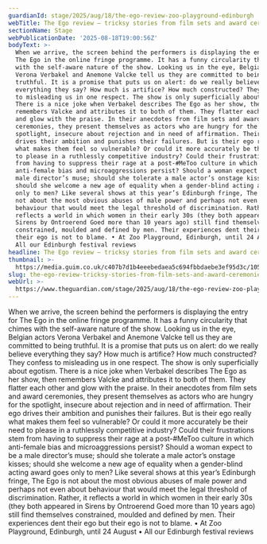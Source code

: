 ```yaml
---
guardianId: stage/2025/aug/18/the-ego-review-zoo-playground-edinburgh
webTitle: The Ego review – tricksy stories from film sets and award ceremonies
sectionName: Stage
webPublicationDate: '2025-08-18T19:00:56Z'
bodyText: >-
  When we arrive, the screen behind the performers is displaying the entry for
  The Ego in the online fringe programme. It has a funny circularity that chimes
  with the self-aware nature of the show. Looking us in the eye, Belgian actors
  Verona Verbakel and Anemone Valcke tell us they are committed to being
  truthful. It is a promise that puts us on alert: do we really believe
  everything they say? How much is artifice? How much constructed? They confess
  to misleading us in one respect. The show is only superficially about egotism.
  There is a nice joke when Verbakel describes The Ego as her show, then
  remembers Valcke and attributes it to both of them. They flatter each other
  and glow with the praise. In their anecdotes from film sets and award
  ceremonies, they present themselves as actors who are hungry for the
  spotlight, insecure about rejection and in need of affirmation. Their ego
  drives their ambition and punishes their failures. But is their ego really
  what makes them feel so vulnerable? Or could it more accurately be their need
  to please in a ruthlessly competitive industry? Could their frustrations stem
  from having to suppress their rage at a post-#MeToo culture in which
  anti-female bias and microaggressions persist? Should a woman expect to be a
  male director’s muse; should she tolerate a male actor’s onstage kisses;
  should she welcome a new age of equality when a gender-blind acting award goes
  only to men? Like several shows at this year’s Edinburgh fringe, The Ego is
  not about the most obvious abuses of male power and perhaps not even about
  behaviour that would meet the legal threshold of discrimination. Rather, it
  reflects a world in which women in their early 30s (they both appeared in
  Sirens by Ontroerend Goed more than 10 years ago) still find themselves
  constrained, moulded and defined by men. Their experiences dent their ego but
  their ego is not to blame. • At Zoo Playground, Edinburgh, until 24 August •
  All our Edinburgh festival reviews
headline: The Ego review – tricksy stories from film sets and award ceremonies
thumbnail: >-
  https://media.guim.co.uk/c407b7d1b4eeebedaea5c694fbbdaebe3ef95d3c/1055_215_3600_2880/500.jpg
slug: the-ego-review-tricksy-stories-from-film-sets-and-award-ceremonies
webUrl: >-
  https://www.theguardian.com/stage/2025/aug/18/the-ego-review-zoo-playground-edinburgh
---
```

When we arrive, the screen behind the performers is displaying the entry for The Ego in the online fringe programme. It has a funny circularity that chimes with the self-aware nature of the show. Looking us in the eye, Belgian actors Verona Verbakel and Anemone Valcke tell us they are committed to being truthful. It is a promise that puts us on alert: do we really believe everything they say? How much is artifice? How much constructed? They confess to misleading us in one respect. The show is only superficially about egotism. There is a nice joke when Verbakel describes The Ego as her show, then remembers Valcke and attributes it to both of them. They flatter each other and glow with the praise. In their anecdotes from film sets and award ceremonies, they present themselves as actors who are hungry for the spotlight, insecure about rejection and in need of affirmation. Their ego drives their ambition and punishes their failures. But is their ego really what makes them feel so vulnerable? Or could it more accurately be their need to please in a ruthlessly competitive industry? Could their frustrations stem from having to suppress their rage at a post-#MeToo culture in which anti-female bias and microaggressions persist? Should a woman expect to be a male director’s muse; should she tolerate a male actor’s onstage kisses; should she welcome a new age of equality when a gender-blind acting award goes only to men? Like several shows at this year’s Edinburgh fringe, The Ego is not about the most obvious abuses of male power and perhaps not even about behaviour that would meet the legal threshold of discrimination. Rather, it reflects a world in which women in their early 30s (they both appeared in Sirens by Ontroerend Goed more than 10 years ago) still find themselves constrained, moulded and defined by men. Their experiences dent their ego but their ego is not to blame. • At Zoo Playground, Edinburgh, until 24 August • All our Edinburgh festival reviews

